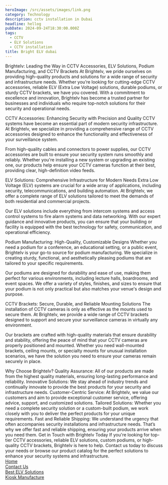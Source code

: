 ```yaml
---
heroImage: /src/assets/images/link.png
category: Technology
description: cctv installation in Dubai
headline: hellog
pubDate: 2024-09-24T18:30:00.000Z
tags:
  - CCTV
  - ELV Solutions
  - CCTV installation
title: Bright ELV dubai
---
```


Brightelv: Leading the Way in CCTV Accessories, ELV Solutions, Podium Manufacturing, and CCTV Brackets
At Brightelv, we pride ourselves on providing high-quality products and solutions for a wide range of security and infrastructure needs. Whether you’re looking for cutting-edge CCTV accessories, reliable ELV (Extra Low Voltage) solutions, durable podiums, or sturdy CCTV brackets, we have you covered. With a commitment to excellence and innovation, Brightelv has become a trusted partner for businesses and individuals who require top-notch solutions for their security and operational needs.

CCTV Accessories: Enhancing Security with Precision and Quality
CCTV systems have become an essential part of modern security infrastructure. At Brightelv, we specialize in providing a comprehensive range of CCTV accessories designed to enhance the functionality and effectiveness of your surveillance system.

From high-quality cables and connectors to power supplies, our CCTV accessories are built to ensure your security system runs smoothly and reliably. Whether you're installing a new system or upgrading an existing one, our products help ensure your CCTV cameras function at their best, providing clear, high-definition video feeds.

ELV Solutions: Comprehensive Infrastructure for Modern Needs
Extra Low Voltage (ELV) systems are crucial for a wide array of applications, including security, telecommunications, and building automation. At Brightelv, we offer a complete range of ELV solutions tailored to meet the demands of both residential and commercial projects.

Our ELV solutions include everything from intercom systems and access control systems to fire alarm systems and data networking. With our expert guidance and innovative products, you can ensure that your building or facility is equipped with the best technology for safety, communication, and operational efficiency.

Podium Manufacturing: High-Quality, Customizable Designs
Whether you need a podium for a conference, an educational setting, or a public event, Brightelv is your go-to source for podium manufacturing. We specialize in creating sturdy, functional, and aesthetically pleasing podiums that are tailored to your specific requirements.

Our podiums are designed for durability and ease of use, making them perfect for various environments, including lecture halls, boardrooms, and event spaces. We offer a variety of styles, finishes, and sizes to ensure that your podium is not only practical but also matches your venue's design and purpose.

CCTV Brackets: Secure, Durable, and Reliable Mounting Solutions
The installation of CCTV cameras is only as effective as the mounts used to secure them. At Brightelv, we provide a wide range of CCTV brackets designed to support and secure your surveillance cameras in virtually any environment.

Our brackets are crafted with high-quality materials that ensure durability and stability, offering the peace of mind that your CCTV cameras are properly positioned and mounted. Whether you need wall-mounted brackets, ceiling mounts, or specialty mounts for unusual installation scenarios, we have the solution you need to ensure your cameras remain securely in place.

Why Choose Brightelv?
Quality Assurance: All of our products are made from the highest quality materials, ensuring long-lasting performance and reliability.
Innovative Solutions: We stay ahead of industry trends and continually innovate to provide the best products for your security and infrastructure needs.
Customer-Centric Service: At Brightelv, we value our customers and aim to provide exceptional customer service, offering advice, support, and customized solutions.
Tailored Solutions: Whether you need a complete security solution or a custom-built podium, we work closely with you to deliver the perfect products for your unique requirements.
Fast and Reliable Shipping: We understand the urgency that often accompanies security installations and infrastructure needs. That’s why we offer fast and reliable shipping, ensuring your products arrive when you need them.
Get in Touch with Brightelv Today
If you're looking for top-tier CCTV accessories, reliable ELV solutions, custom podiums, or high-quality CCTV brackets, Brightelv is here to help. Contact us today to discuss your needs or browse our product catalog for the perfect solutions to enhance your security systems and infrastructure.<br /> <a href="https:/brightelv.com" target="_blank" rel="dofollow">Home</a><br /> <a href="https://brightelv.com/contact-us/" target="_blank" rel="dofollow">Contact Us</a><br /> <a href="https://brightelv.com/elv-company-in-dubai/" target="_blank" rel="dofollow">Best ELV Solutions</a><br /> <a href="https://brightelv.com/kiosk-stand-manufacturers-in-dubai/" target="_blank" rel="dofollow">Kiosk Manufacture</a><br />
